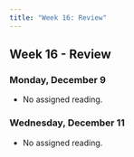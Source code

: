 ```yaml
---
title: "Week 16: Review"
---
```


::: {.content-visible when-format="pdf"}

## Week 16 - Review

:::


[//]: <> (Need to write intro)

### Monday, December 9

- No assigned reading.


### Wednesday, December 11

- No assigned reading.

